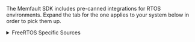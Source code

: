 The Memfault SDK includes pre-canned integrations for RTOS environments. Expand
the tab for the one applies to your system below in order to pick them up.

<details>

<summary> FreeRTOS Specific Sources </summary>

#### Add FreeRTOS Specific Sources To Compilation

```plaintext
  ${MEMFAULT_SDK_ROOT}/ports/freertos/src/memfault_core_freertos.c
  ${MEMFAULT_SDK_ROOT}/ports/freertos/src/memfault_freertos_ram_regions.c
  ${MEMFAULT_SDK_ROOT}/ports/freertos/src/memfault_panics_freertos.c
```

#### Register Memfault Task Tracing in FreeRTOSConfig.h

```c
//! @file FreeRTOSConfig.h
#pragma once

#include "memfault/ports/freertos_trace.h"
```

:::tip

While in the file, we recommend using the following settings to catch issues:

```c
#define configCHECK_FOR_STACK_OVERFLOW 2
void vAssertCalled(const char *file, int line);
#define configASSERT(x) if ((x) == 0) vAssertCalled( __FILE__, __LINE__ )
```

:::

#### Initialize FreeRTOS Port on Boot

```diff
#include "memfault/components.h"
+ #include "memfault/ports/freertos.h"

//...

int memfault_platform_boot(void) {
+ memfault_freertos_port_boot();
+
  memfault_build_info_dump();
```

#### Optional: Configure FreeRTOS Task Capture Size

If the platform is configured to not capture all of RAM (due to storage or
bandwidth limitations), it's still possible to capture the active FreeRTOS tasks
as part of a coredump. See
[this file](https://github.com/memfault/memfault-firmware-sdk/blob/0.37.1/ports/freertos/src/memfault_freertos_ram_regions.c)
for details on that implementation.

With that in place, the Memfault SDK will selectively capture the running tasks
during a coredump by saving both the Task Control Block (TCB) structure as well
as a limited backtrace for each task.

By default, as of `0.39.0`, the Memfault SDK will capture a truncated copy of
each TCB, which saves space in the coredump. See below for more details on this.

<details><summary>TCB structure capture size</summary>
Under some configurations, the TCB structures consume significant amounts of
coredump space (300-1000 bytes per TCB). To mitigate this problem, as of the
Memfault Firmware SDK v0.37.1, a configuration option
[`MEMFAULT_PLATFORM_FREERTOS_TCB_SIZE`](https://github.com/memfault/memfault-firmware-sdk/blob/0.37.1/components/include/memfault/default_config.h#L548-L557)
is available for fine-tuning the captured FreeRTOS TCB size. This can usually be
set to 100 bytes, but please confirm for your system by examining the full size
of the `TCB_t` data structure; for example, using the `pahole` tool as shown
below. Memfault requires the struct members through `pcTaskName` to decode the
task.

```bash
# note- the 'tskTaskControlBlock' is the actual type name for the 'TCB_t' struct
❯ pahole -C 'tskTaskControlBlock' ./build/memfault-esp32-demo-app.elf.memfault_log_fmt
```

The unused `xNewLib_reent` member below is 240 bytes out of the total 352 byte
struct size.

```c
struct tskTaskControlBlock {
        volatile StackType_t  *    pxTopOfStack;         /*     0     4 */
        xMPU_SETTINGS              xMPUSettings;         /*     4     4 */
        ListItem_t                 xStateListItem;       /*     8    20 */
        ListItem_t                 xEventListItem;       /*    28    20 */
        UBaseType_t                uxPriority;           /*    48     4 */
        StackType_t *              pxStack;              /*    52     4 */
        char                       pcTaskName[16];       /*    56    16 */
        /* --- cacheline 1 boundary (64 bytes) was 8 bytes ago --- */
        BaseType_t                 xCoreID;              /*    72     4 */
        StackType_t *              pxEndOfStack;         /*    76     4 */
        UBaseType_t                uxTCBNumber;          /*    80     4 */
        UBaseType_t                uxTaskNumber;         /*    84     4 */
        UBaseType_t                uxBasePriority;       /*    88     4 */
        UBaseType_t                uxMutexesHeld;        /*    92     4 */
        void *                     pvThreadLocalStoragePointers[1]; /*    96     4 */
        TlsDeleteCallbackFunction_t pvThreadLocalStoragePointersDelCallback[1]; /*   100     4 */
        struct _reent              xNewLib_reent;        /*   104   240 */
        /* --- cacheline 5 boundary (320 bytes) was 24 bytes ago --- */
        volatile volatile uint32_t   ulNotifiedValue;    /*   344     4 */
        volatile volatile uint8_t   ucNotifyState;       /*   348     1 */
        uint8_t                    ucStaticallyAllocated; /*   349     1 */
        uint8_t                    ucDelayAborted;       /*   350     1 */

        /* size: 352, cachelines: 6, members: 20 */
        /* padding: 1 */
        /* last cacheline: 32 bytes */
};
```

If the default capture size is too small, it can be adjusted using the
`MEMFAULT_PLATFORM_FREERTOS_TCB_SIZE` config value in
`memfault_platform_config.h`.

</details>

</details>

